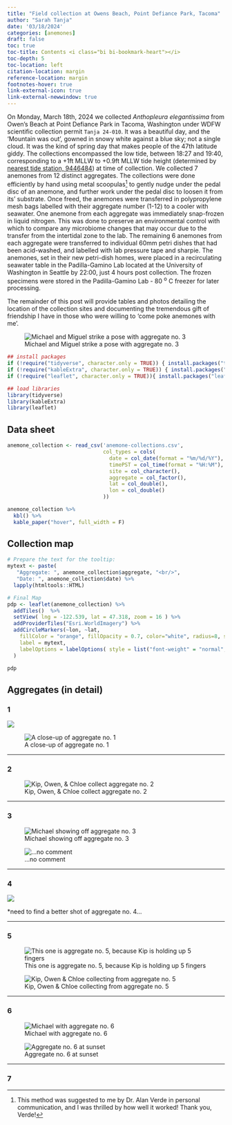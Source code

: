 ```yaml
---
title: "Field collection at Owens Beach, Point Defiance Park, Tacoma"
author: "Sarah Tanja"
date: '03/18/2024'
categories: [anemones]
draft: false
toc: true
toc-title: Contents <i class="bi bi-bookmark-heart"></i>
toc-depth: 5
toc-location: left
citation-location: margin
reference-location: margin
footnotes-hover: true
link-external-icon: true
link-external-newwindow: true
---
```


On Monday, March 18th, 2024 we collected *Anthopleura elegantissima* from Owen's Beach at Point Defiance Park in Tacoma, Washington under WDFW scientific collection permit `Tanja 24-010`. It was a beautiful day, and the 'Mountain was out', gowned in snowy white against a blue sky; not a single cloud. It was the kind of spring day that makes people of the 47th latitude giddy. The collections encompassed the low tide, between 18:27 and 19:40, corresponding to a +1ft MLLW to +0.9ft MLLW tide height (determined by [nearest tide station, 9446484](https://tidesandcurrents.noaa.gov/stationhome.html?id=9446484)) at time of collection. We collected 7 anemones from 12 distinct aggregates. The collections were done efficiently by hand using metal scoopulas[^1] to gently nudge under the pedal disc of an anemone, and further work under the pedal disc to loosen it from its' substrate. Once freed, the anemones were transferred in polypropylene mesh bags labelled with their aggregate number (1-12) to a cooler with seawater. One anemone from each aggregate was immediately snap-frozen in liquid nitrogen. This was done to preserve an environmental control with which to compare any microbiome changes that may occur due to the transfer from the intertidal zone to the lab. The remaining 6 anemones from each aggregate were transferred to individual 60mm petri dishes that had been acid-washed, and labelled with lab pressure tape and sharpie. The anemones, set in their new petri-dish homes, were placed in a recirculating seawater table in the Padilla-Gamino Lab located at the University of Washington in Seattle by 22:00, just 4 hours post collection. The frozen specimens were stored in the Padilla-Gamino Lab - 80 ^o^ C freezer for later processing.

[^1]: This method was suggested to me by Dr. Alan Verde in personal communication, and I was thrilled by how well it worked! Thank you, Verde!

The remainder of this post will provide tables and photos detailing the location of the collection sites and documenting the tremendous gift of friendship I have in those who were willing to 'come poke anemones with me'.

![Michael and Miguel strike a pose with aggregate no. 3](field-pics/3/PXL_20240319_013300705.jpg){fig-align="center"}

```r
## install packages
if (!require("tidyverse", character.only = TRUE)) { install.packages("tidyverse")}
if (!require("kableExtra", character.only = TRUE)) { install.packages("kableExtra")}
if (!require("leaflet", character.only = TRUE)){ install.packages("leaflet")}
```

```r
## load libraries
library(tidyverse)
library(kableExtra)
library(leaflet)
```

## Data sheet

```r
anemone_collection <- read_csv('anemone-collections.csv',
                               col_types = cols(
                                 date = col_date(format = "%m/%d/%Y"),
                                 timePST = col_time(format = "%H:%M"),
                                 site = col_character(),
                                 aggregate = col_factor(),
                                 lat = col_double(),
                                 lon = col_double()
                               ))
```

```r
anemone_collection %>%
  kbl() %>%
  kable_paper("hover", full_width = F)

```

## Collection map

```r

# Prepare the text for the tooltip:
mytext <- paste(
   "Aggregate: ", anemone_collection$aggregate, "<br/>", 
   "Date: ", anemone_collection$date) %>%
  lapply(htmltools::HTML)

# Final Map
pdp <- leaflet(anemone_collection) %>% 
  addTiles()  %>% 
  setView( lng = -122.539, lat = 47.318, zoom = 16 ) %>% 
  addProviderTiles("Esri.WorldImagery") %>% 
  addCircleMarkers(~lon, ~lat, 
    fillColor = "orange", fillOpacity = 0.7, color="white", radius=8, stroke=FALSE,
    label = mytext,
    labelOptions = labelOptions( style = list("font-weight" = "normal", padding = "3px 8px"), textsize = "13px", direction = "auto")
  )

pdp
```

## Aggregates (in detail)

### 1

::: {layout-ncol="2"}
![](field-pics/1/PXL_20240319_011537349.jpg)

<div>

![A close-up of aggregate no. 1](field-pics/1/PXL_20240319_011533641.jpg)

</div>
:::

------------------------------------------------------------------------

### 2

![Kip, Owen, & Chloe collect aggregate no. 2](field-pics/2/PXL_20240319_013050577.jpg)

------------------------------------------------------------------------

### 3

::: {layout-ncols="2"}
![Michael showing off aggregate no. 3](field-pics/3/PXL_20240319_013251605.jpg)

![...no comment](field-pics/3/PXL_20240319_013248468.jpg)
:::

------------------------------------------------------------------------

### 4

![](field-pics/IMG_4098.jpg)

\*need to find a better shot of aggregate no. 4...

------------------------------------------------------------------------

### 5

::: {layout-ncols="2"}
![This one is aggregate no. 5, because Kip is holding up 5 fingers](field-pics/5/PXL_20240319_015625041.jpg)

![Kip, Owen & Chloe collecting from aggregate no. 5](field-pics/5/PXL_20240319_015630097.jpg)
:::

------------------------------------------------------------------------

### 6

::: {layout-ncols="2"}
![Michael with aggregate no. 6](field-pics/6/PXL_20240319_015251255.jpg)

![Aggregate no. 6 at sunset](field-pics/6/PXL_20240319_015734571.jpg)
:::

------------------------------------------------------------------------

### 7
